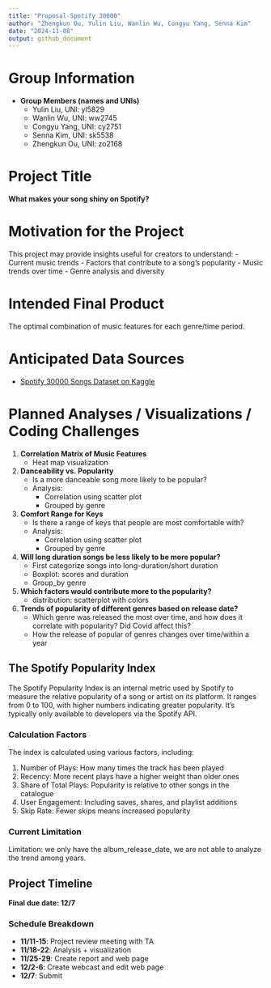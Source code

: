 ```yaml
---
title: "Proposal-Spotify 30000"
author: "Zhengkun Ou, Yulin Liu, Wanlin Wu, Congyu Yang, Senna Kim"
date: "2024-11-08"
output: github_document
---
```



# Group Information
- **Group Members (names and UNIs)**
  - Yulin Liu, UNI: yl5829
  - Wanlin Wu, UNI: ww2745
  - Congyu Yang, UNI: cy2751
  - Senna Kim, UNI: sk5538
  - Zhengkun Ou, UNI: zo2168

# Project Title
**What makes your song shiny on Spotify?**

# Motivation for the Project
This project may provide insights useful for creators to understand:
- Current music trends
- Factors that contribute to a song's popularity
- Music trends over time
- Genre analysis and diversity

# Intended Final Product
The optimal combination of music features for each genre/time period.

# Anticipated Data Sources
- [Spotify 30000 Songs Dataset on Kaggle](https://www.kaggle.com/datasets/joebeachcapital/30000-spotify-songs)

# Planned Analyses / Visualizations / Coding Challenges

1. **Correlation Matrix of Music Features**
   - Heat map visualization

2. **Danceability vs. Popularity**
   - Is a more danceable song more likely to be popular?
   - Analysis:
     - Correlation using scatter plot
     - Grouped by genre

3. **Comfort Range for Keys**
   - Is there a range of keys that people are most comfortable with?
   - Analysis:
     - Correlation using scatter plot
     - Grouped by genre
4. **Will long duration songs be less likely to be more popular?**
    - First categorize songs into long-duration/short duration
    - Boxplot: scores and duration
    - Group_by genre
    
5. **Which factors would contribute more to the popularity?**
    - distribution: scatterplot with colors

6. **Trends of popularity of different genres based on release date?**
    - Which genre was released the most over time, and how does it correlate with popularity? Did Covid affect this? 
    - How the release of popular of genres changes over time/within a year	


## The Spotify Popularity Index

The Spotify Popularity Index is an internal metric used by Spotify to measure the relative popularity of a song or artist on its platform. It ranges from 0 to 100, with higher numbers indicating greater popularity. It's typically only available to developers via the Spotify API.

### Calculation Factors

The index is calculated using various factors, including:

1. Number of Plays: How many times the track has been played
2. Recency: More recent plays have a higher weight than older ones
3. Share of Total Plays: Popularity is relative to other songs in the catalogue
4. User Engagement: Including saves, shares, and playlist additions
5. Skip Rate: Fewer skips means increased popularity

### Current Limitation

Limitation: we only have the album_release_date, we are not able to analyze the trend among years.

## Project Timeline

**Final due date: 12/7**

### Schedule Breakdown

- **11/11-15**: Project review meeting with TA
- **11/18-22**: Analysis + visualization
- **11/25-29**: Create report and web page
- **12/2-6**: Create webcast and edit web page
- **12/7**: Submit